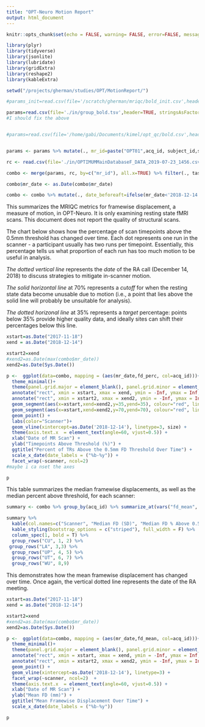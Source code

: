 ```yaml
---
title: "OPT-Neuro Motion Report"
output: html_document
---
```


```r
knitr::opts_chunk$set(echo = FALSE, warning= FALSE, error=FALSE, message = FALSE)
```

```r
library(plyr)
library(tidyverse)
library(jsonlite)
library(lubridate)
library(gridExtra)
library(reshape2)
library(kableExtra)

setwd("/projects/gherman/studies/OPT/MotionReport/")

```


```r
#params_init=read.csv(file='/scratch/gherman/mriqc/bold_init.csv',header=TRUE, stringsAsFactors = FALSE, na.strings=c("NA", '', ' '),colClasses=c("session_id"="character"))

params=read.csv(file='./in/group_bold.tsv',header=TRUE, stringsAsFactors = FALSE, na.strings=c("NA", '', ' '),colClasses=c("session_id"="character"), sep="\t") %>% separate(data = ., col = bids_name, into = c("subject_id", "session_id", "task_id", "acq_id","run_id","type"), sep='_') %>% mutate(., subject_id=toupper(substr(subject_id, 8, 14)),  session_id=substr(session_id,5, 7), acq_id=substr(acq_id, 5,7), task_id=substr(task_id,6,10))
#I should fix the above 


#params=read.csv(file='/home/gabi/Documents/kimel/opt_qc/bold.csv',header=TRUE, stringsAsFactors = FALSE, na.strings=c("NA", '', ' '),colClasses=c("session_id"="character"))


params <- params %>% mutate(., mr_id=paste("OPT01",acq_id, subject_id,session_id,  sep="_"), acq_site=substr(acq_id, 1, 2)) 

rc <- read.csv(file='./in/OPTIMUMMainDatabaseF_DATA_2019-07-23_1456.csv', stringsAsFactors = FALSE, na.strings=c("NA",'', ' '), check.names = FALSE) %>% select(., record_id, redcap_event_name, redcap_data_access_group,mr_date, mr_id) %>% filter(., redcap_event_name=="baseline_arm_6"|redcap_event_name=="6_mth_fu_arm_6", !is.na(mr_id)) %>% mutate(., mr_id=toupper(substr(mr_id, 1, nchar(mr_id)-3)))%>% mutate(., record_id=toupper(record_id))

combo <- merge(params, rc, by=c("mr_id"), all.x=TRUE) %>% filter(., task_id == "rest")

combo$mr_date <- as.Date(combo$mr_date)

combo <- combo %>% mutate(., date_beforeaft=ifelse(mr_date<'2018-12-14', "before","after")) %>% filter(!is.na(date_beforeaft)) %>% mutate(., scanner=ifelse(acq_id=="CU1"|acq_id=="CU2", "CU1/2", acq_id))

```

This summarizes the MRIQC metrics for framewise displacement, a measure of motion, in OPT-Neuro. It is only examining resting state fMRI scans. This document does not report the quality of structural scans. 


The chart below shows how the percentage of scan timepoints above the 0.5mm threshold has changed over time. Each dot represents one run in the scanner - a participant usually has two runs per timepoint. Essentially, this percentage tells us what proportion of each run has too much motion to be useful in analysis.

*The dotted vertical line* represents the *date* of the RA call (December 14, 2018) to discuss strategies to mitigate in-scanner motion.

*The solid horizontal line* at 70% represents a *cutoff* for when the resting state data become unusable due to motion (i.e., a point that lies above the solid line will probably be unsuitable for analysis).

*The dotted horizonal line* at 35% represents a *target* percentage: points below 35% provide higher quality data, and ideally sites can shift their percentages below this line. 


```r
xstart=as.Date("2017-11-18")
xend = as.Date("2018-12-14")

xstart2=xend
#xend2=as.Date(max(combo$mr_date))
xend2=as.Date(Sys.Date())

p <-  ggplot(data=combo, mapping = (aes(mr_date,fd_perc, col=acq_id)))+  
  theme_minimal()+
  theme(panel.grid.major = element_blank(), panel.grid.minor = element_blank()) + 
  annotate("rect", xmin = xstart, xmax = xend, ymin = -Inf, ymax = Inf, fill = "grey", alpha = 0.5)  +
  annotate("rect", xmin = xstart2, xmax = xend2, ymin = -Inf, ymax = Inf, fill = "grey", alpha = 0.8)  + 
  geom_segment(aes(x=xstart,xend=xend2,y=35,yend=35), colour="red", linetype=2, size=0.2)  +
  geom_segment(aes(x=xstart,xend=xend2,y=70,yend=70), colour="red", linetype=1, size=0.2)  +
  geom_point() + 
  labs(color="Scanner")+
  geom_vline(xintercept=as.Date('2018-12-14'), linetype=3, size) +
  theme(axis.text.x  = element_text(angle=60, vjust=0.5)) + 
  xlab("Date of MR Scan") +
  ylab("Timepoints Above Threshold (%)") + 
  ggtitle("Percent of TRs Above the 0.5mm FD Threshold Over Time") + 
  scale_x_date(date_labels = ("%b-%y")) + 
  facet_wrap(~scanner, ncol=2)  
#maybe i ca nset the axes

p 
```

This table summarizes the median framewise displacements, as well as the median percent above threshold, for each scanner:

```r
summary <- combo %>% group_by(acq_id) %>% summarize_at(vars("fd_mean", "fd_perc"),  funs(mean = median(., na.rm = TRUE), sd=sd(.))) %>% mutate(., fd_mean=paste0(round(fd_mean_mean, digits=2), '(', round(fd_mean_sd, digits=2),')'),fd_perc=paste0(round(fd_perc_mean,2), '(', round(fd_perc_sd,2),')')) %>% select(.,acq_id, fd_mean, fd_perc)

summary %>%
  kable(col.names=c("Scanner", "Median FD (SD)", "Median FD % Above 0.5mm (SD)")) %>%
  kable_styling(bootstrap_options = c("striped"), full_width = F) %>% 
  column_spec(1, bold = T) %>% 
  group_rows("CU", 1, 2) %>%
 group_rows("LA", 3,3) %>% 
  group_rows("UP", 4, 5) %>% 
  group_rows("UT", 6, 7) %>%
  group_rows("WU", 8,9)
```


This demonstrates how the mean framewise displacement has changed over time. Once again, the vertical dotted line represents the date of the RA meeting. 
```r
xstart=as.Date("2017-11-18")
xend = as.Date("2018-12-14")

xstart2=xend
#xend2=as.Date(max(combo$mr_date))
xend2=as.Date(Sys.Date())

p <-  ggplot(data=combo, mapping = (aes(mr_date,fd_mean, col=acq_id)))+  
  theme_minimal()+
  theme(panel.grid.major = element_blank(), panel.grid.minor = element_blank()) + 
  annotate("rect", xmin = xstart, xmax = xend, ymin = -Inf, ymax = Inf, fill = "grey", alpha = 0.5)  +
  annotate("rect", xmin = xstart2, xmax = xend2, ymin = -Inf, ymax = Inf, fill = "grey", alpha = 0.8)  + 
  geom_point() + 
  geom_vline(xintercept=as.Date('2018-12-14'), linetype=3) + 
  facet_wrap(~scanner, ncol=2)  + 
  theme(axis.text.x  = element_text(angle=60, vjust=0.5)) + 
  xlab("Date of MR Scan") +
  ylab("Mean FD (mm)") + 
  ggtitle("Mean Framewise Displacement Over Time") + 
  scale_x_date(date_labels = ("%b-%y"))

p 

```



